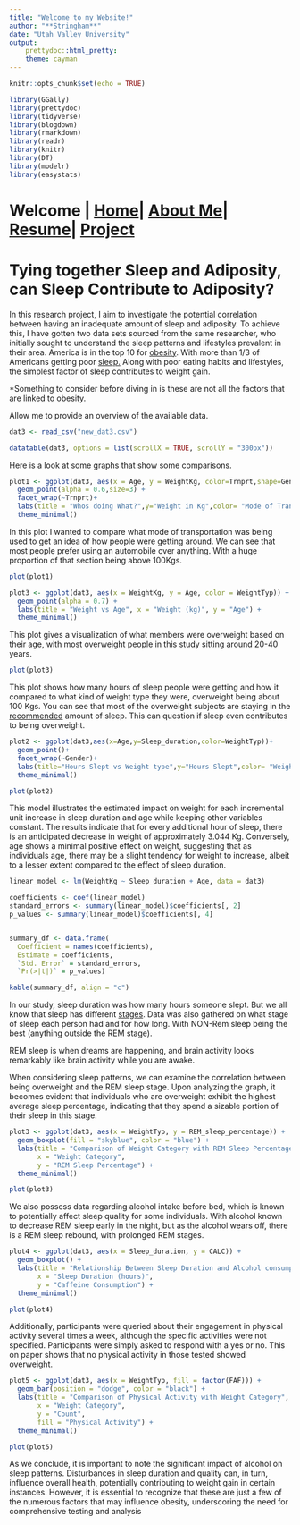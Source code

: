 ```yaml
---
title: "Welcome to my Website!"
author: "**Stringham**"
date: "Utah Valley University"
output: 
    prettydoc::html_pretty:
    theme: cayman
---
```



```r
knitr::opts_chunk$set(echo = TRUE)

library(GGally)
library(prettydoc)
library(tidyverse)
library(blogdown)
library(rmarkdown)
library(readr)
library(knitr)
library(DT)
library(modelr)
library(easystats)
```



# Welcome | [Home](ContactInfo.html)| [About Me](AboutMe.html)| [Resume](Resume.html)| [Project](Project.html)

# Tying together Sleep and Adiposity, can Sleep Contribute to Adiposity?

 In this research project, I aim to investigate the potential correlation between having an inadequate amount of sleep and adiposity. To achieve this, I have gotten two data sets sourced from the same researcher, who initially sought to understand the sleep patterns and lifestyles prevalent in their area. America is in the top 10 for [obesity](https://data.worldobesity.org/rankings/). With more than 1/3 of Americans getting poor [sleep.](https://www.ncoa.org/adviser/sleep/sleep-statistics/#:~:text=More%20than%20a%20third%20of,38%25%20of%20the%20general%20population.) Along with poor eating habits and lifestyles, the simplest factor of sleep contributes to weight gain. 

*Something to consider before diving in is these are not all the factors that are linked to obesity. 

Allow me to provide an overview of the available data. 

```r
dat3 <- read_csv("new_dat3.csv")
```

```r
datatable(dat3, options = list(scrollX = TRUE, scrollY = "300px"))
```

Here is a look at some graphs that show some comparisons.

```r
plot1 <- ggplot(dat3, aes(x = Age, y = WeightKg, color=Trnprt,shape=Gender)) +
  geom_point(alpha = 0.6,size=3) +
  facet_wrap(~Trnprt)+
  labs(title = "Whos doing What?",y="Weight in Kg",color= "Mode of Transportation") +
  theme_minimal()
```

In this plot I wanted to compare what mode of transportation was being used to get an idea of how people were getting around. We can see that most people prefer using an automobile over anything. With a huge proportion of that section being above 100Kgs. 
```r
plot(plot1)
```

```r
plot3 <- ggplot(dat3, aes(x = WeightKg, y = Age, color = WeightTyp)) +
  geom_point(alpha = 0.7) +
  labs(title = "Weight vs Age", x = "Weight (kg)", y = "Age") +
  theme_minimal()
```

This plot gives a visualization of what members were overweight based on their age, with most overweight people in this study sitting around 20-40 years. 
```r
plot(plot3)
```

 
This plot shows how many hours of sleep people were getting and how it compared to what kind of weight type they were, overweight being about 100 Kgs. You can see that most of the overweight subjects are staying in the [recommended](https://www.cdc.gov/sleep/features/getting-enough-sleep.html) amount of sleep. This can question if sleep even contributes to being overweight. 
```r
plot2 <- ggplot(dat3,aes(x=Age,y=Sleep_duration,color=WeightTyp))+
  geom_point()+
  facet_wrap(~Gender)+
  labs(title="Hours Slept vs Weight type",y="Hours Slept",color= "Weight Type")+
  theme_minimal()

```

```r
plot(plot2)
```


This model illustrates the estimated impact on weight for each incremental unit increase in sleep duration and age while keeping other variables constant. The results indicate that for every additional hour of sleep, there is an anticipated decrease in weight of approximately 3.044 Kg. Conversely, age shows a minimal positive effect on weight, suggesting that as individuals age, there may be a slight tendency for weight to increase, albeit to a lesser extent compared to the effect of sleep duration. 
```r
linear_model <- lm(WeightKg ~ Sleep_duration + Age, data = dat3)
```

```r
coefficients <- coef(linear_model)
standard_errors <- summary(linear_model)$coefficients[, 2]
p_values <- summary(linear_model)$coefficients[, 4]


summary_df <- data.frame(
  Coefficient = names(coefficients),
  Estimate = coefficients,
  `Std. Error` = standard_errors,
  `Pr(>|t|)` = p_values)

```

```r
kable(summary_df, align = "c")
```


In our study, sleep duration was how many hours someone slept. But we all know that sleep has different [stages](https://www.sleepfoundation.org/stages-of-sleep). Data was also gathered on what stage of sleep each person had and for how long. With NON-Rem sleep being the best (anything outside the REM stage). 


REM sleep is when dreams are happening, and brain activity looks remarkably like brain activity while you are awake. 


When considering sleep patterns, we can examine the correlation between being overweight and the REM sleep stage. Upon analyzing the graph, it becomes evident that individuals who are overweight exhibit the highest average sleep percentage, indicating that they spend a sizable portion of their sleep in this stage. 
```r
plot3 <- ggplot(dat3, aes(x = WeightTyp, y = REM_sleep_percentage)) +
  geom_boxplot(fill = "skyblue", color = "blue") +
  labs(title = "Comparison of Weight Category with REM Sleep Percentage",
       x = "Weight Category",
       y = "REM Sleep Percentage") +
  theme_minimal()
```

```r
plot(plot3)
```

We also possess data regarding alcohol intake before bed, which is known to potentially affect sleep quality for some individuals. With alcohol known to decrease REM sleep early in the night, but as the alcohol wears off, there is a REM sleep rebound, with prolonged REM stages. 
```r
plot4 <- ggplot(dat3, aes(x = Sleep_duration, y = CALC)) +
  geom_boxplot() +
  labs(title = "Relationship Between Sleep Duration and Alcohol consumption before bed",
       x = "Sleep Duration (hours)",
       y = "Caffeine Consumption") +
  theme_minimal()

```

```r
plot(plot4)
```


Additionally, participants were queried about their engagement in physical activity several times a week, although the specific activities were not specified. Participants were simply asked to respond with a yes or no. This on paper shows that no physical activity in those tested showed overweight. 
```r
plot5 <- ggplot(dat3, aes(x = WeightTyp, fill = factor(FAF))) +
  geom_bar(position = "dodge", color = "black") +
  labs(title = "Comparison of Physical Activity with Weight Category",
       x = "Weight Category",
       y = "Count",
       fill = "Physical Activity") +
  theme_minimal()
```

```r
plot(plot5)
```

As we conclude, it is important to note the significant impact of alcohol on sleep patterns. Disturbances in sleep duration and quality can, in turn, influence overall health, potentially contributing to weight gain in certain instances. However, it is essential to recognize that these are just a few of the numerous factors that may influence obesity, underscoring the need for comprehensive testing and analysis 





